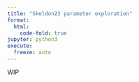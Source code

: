 ```yaml
---
title: "Skeldon23 parameter exploration"
format:
  html:
    code-fold: true
jupyter: python3
execute: 
  freeze: auto
---
```


WIP